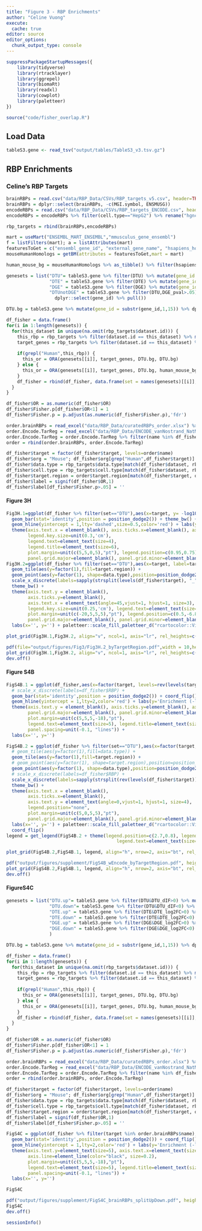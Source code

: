 ```yaml
---
title: "Figure 3 - RBP Enrichments"
author: "Celine Vuong"
execute:
  cache: true
editor: source
editor_options:
  chunk_output_type: console
---
```


```r
suppressPackageStartupMessages({
    library(tidyverse)
    library(rtracklayer)
    library(ggrepel)
    library(biomaRt)
    library(readxl)
    library(cowplot)
    library(paletteer)
})

source("code/fisher_overlap.R")
```

## Load Data

```r
tableS3.gene <- read_tsv("output/tables/TableS3_v3.tsv.gz")
```

## RBP Enrichments

### Celine’s RBP Targets

```r
brainRBPs = read.csv("data/RBP_Data/CSVs/RBP_targets_v5.csv", header=TRUE);
brainRBPs = dplyr::select(brainRBPs, -c(MGI.symbol, ENSMUSG))
encodeRBPs = read.csv("data/RBP_Data/CSVs/RBP_targets_ENCODE.csv", header=TRUE);
encodeRBPs = encodeRBPs %>% filter(cell.type=="HepG2") %>% rename("hgnc_symbol"="HGNC.symbol", "ensembl_gene_id"="ENSG")

rbp_targets = rbind(brainRBPs,encodeRBPs)

mart = useMart("ENSEMBL_MART_ENSEMBL","mmusculus_gene_ensembl")
f = listFilters(mart); a = listAttributes(mart)
featuresToGet = c("ensembl_gene_id", "external_gene_name", "hsapiens_homolog_ensembl_gene", "hsapiens_homolog_associated_gene_name","hsapiens_homolog_orthology_type")
mouseHumanHomologs = getBM(attributes = featuresToGet,mart = mart)

human_mouse_bg = mouseHumanHomologs %>% as_tibble() %>% filter(hsapiens_homolog_orthology_type == "ortholog_one2one") %>% dplyr::select("hsapiens_homolog_ensembl_gene") %>% pull()
```

```r
genesets = list("DTU"= tableS3.gene %>% filter(DTU) %>% mutate(gene_id = substr(gene_id,1,15)) %>% dplyr::select(gene_id) %>% pull(),
                "DTE" = tableS3.gene %>% filter(DTE) %>% mutate(gene_id = substr(gene_id,1,15)) %>% dplyr::select(gene_id) %>% pull(),
                "DGE" = tableS3.gene %>% filter(DGE) %>% mutate(gene_id = substr(gene_id,1,15)) %>% dplyr::select(gene_id) %>% pull(),
                "DTUnotDGE" = tableS3.gene %>% filter(DTU,DGE_pval>.05) %>% mutate(gene_id = substr(gene_id,1,15)) %>%
                  dplyr::select(gene_id) %>% pull())

DTU.bg = tableS3.gene %>% mutate(gene_id = substr(gene_id,1,15)) %>% dplyr::select(gene_id) %>% pull() %>% unique()

df_fisher = data.frame()
for(i in 1:length(genesets)) {
  for(this_dataset in unique(na.omit(rbp_targets$dataset.id))) {
    this_rbp = rbp_targets %>% filter(dataset.id == this_dataset) %>% mutate(target = paste0(RBP, "_", data.type, "_", cell.type)) %>% dplyr::select(target) %>% unique()  %>% pull()
    target_genes = rbp_targets %>% filter(dataset.id == this_dataset) %>% dplyr::select(ENSG) %>% pull()
    
    if(grepl("Human",this_rbp)) {
      this_or = ORA(genesets[[i]], target_genes, DTU.bg, DTU.bg)
    } else {
      this_or = ORA(genesets[[i]], target_genes, DTU.bg, human_mouse_bg)
    }
    df_fisher = rbind(df_fisher, data.frame(set = names(genesets)[[i]], dataset = this_dataset, target = this_rbp, t(this_or)))
  }
}

df_fisher$OR = as.numeric(df_fisher$OR)
df_fisher$Fisher.p[df_fisher$OR<1] = 1
df_fisher$Fisher.p = p.adjust(as.numeric(df_fisher$Fisher.p),'fdr')

order.brainRBPs = read_excel("data/RBP_Data/curatedRBPs_order.xlsx") %>% as_tibble()
order.Encode.TarReg = read_excel("data/RBP_Data/ENCODE_vanNostrand_NatMeth2016_Fig2a_order.xlsx", sheet=2);
order.Encode.TarReg = order.Encode.TarReg %>% filter(name %in% df_fisher$target)
order = rbind(order.brainRBPs, order.Encode.TarReg)

df_fisher$target = factor(df_fisher$target, levels=order$name)
df_fisher$org = "Mouse"; df_fisher$org[grep("Human",df_fisher$target)] = "Human"
df_fisher$data.type = rbp_targets$data.type[match(df_fisher$dataset, rbp_targets$dataset.id)]
df_fisher$cell.type = rbp_targets$cell.type[match(df_fisher$dataset, rbp_targets$dataset.id)]
df_fisher$target.region = order$target.region[match(df_fisher$target, order$name)]
df_fisher$label = signif(df_fisher$OR,1)
df_fisher$label[df_fisher$Fisher.p>.05] = ''
```

#### Figure 3H

```r
Fig3H.1=ggplot(df_fisher %>% filter(set=="DTU"),aes(x=target, y= -log10(Fisher.p), fill=OR)) +
  geom_bar(stat='identity',position = position_dodge2()) + theme_bw() +
  geom_hline(yintercept = 1,lty='dashed',size=0.5,color='red') + labs(y='Enrichment\n(-log10 q-value)',x='') + 
  theme(axis.text.x = element_blank(), axis.ticks.x=element_blank(), axis.text.y=element_text(size=5), axis.title.y=element_text(size=7), 
        legend.key.size=unit(0.3,'cm'), 
        legend.text=element_text(size=4), 
        legend.title=element_text(size=6), 
        plot.margin=unit(c(5,5,0,5),"pt"), legend.position=c(0.95,0.75), 
        panel.grid.major=element_blank(), panel.grid.minor=element_blank(), panel.border=element_blank(), axis.line=element_line(color="black", size=0.2))
Fig3H.2=ggplot(df_fisher %>% filter(set=="DTU"),aes(x=target, label=target.region)) + 
  geom_tile(aes(y=factor(1),fill=target.region)) + 
  geom_point(aes(y=factor(1), shape=data.type),position=position_dodge2(width=1),size=0.5) + scale_shape_manual(values = c(1:9)) + 
  scale_x_discrete(labels=sapply(strsplit(levels(df_fisher$target), "_"), "[[",1)) +
  theme_bw() +
  theme(axis.text.y = element_blank(), 
        axis.ticks.y=element_blank(),
        axis.text.x = element_text(angle=45,vjust=1, hjust=1, size=3), 
        legend.key.size=unit(0.25,'cm'), legend.text=element_text(size=3), legend.title=element_text(size=5), 
        plot.margin=unit(c(-20,5,5,5),"pt"), legend.position=c(0.5,-6.8), legend.box="horizontal", legend.direction="horizontal", 
        panel.grid.major=element_blank(), panel.grid.minor=element_blank(), panel.border=element_blank(), axis.line=element_line(color="black", size=0.2)) + 
  labs(x='', y='') + paletteer::scale_fill_paletteer_d("rcartocolor::Vivid") + guides(fill=guide_legend(order=1))

plot_grid(Fig3H.1,Fig3H.2, align="v", ncol=1, axis="lr", rel_heights=c(5,1))
```

```r
pdf(file="output/figures/Fig3/Fig3H.2_byTargetRegion.pdf",width = 10,height=2.5)
plot_grid(Fig3H.1,Fig3H.2, align="v", ncol=1, axis="lr", rel_heights=c(4,1))
dev.off()
```

#### Figure S4B

```r
FigS4B.1 = ggplot(df_fisher,aes(x=factor(target, levels=rev(levels(target))), y= -log10(Fisher.p), fill=OR)) +
  # scale_x_discrete(labels=df_fisher$RBP) +
  geom_bar(stat='identity',position = position_dodge2()) + coord_flip() + theme_bw() + facet_grid(~set) +
  geom_hline(yintercept = 1,lty=2,color='red') + labs(y='Enrichment (-log10 q-value)',x='') + 
  theme(axis.text.y = element_blank(), axis.ticks.y=element_blank(), axis.text.x=element_text(size=5), axis.title.x=element_text(size=7),
        panel.grid.major=element_blank(), panel.grid.minor=element_blank(), axis.line=element_line(color="black", size=0.2),
        plot.margin=unit(c(5,5,5,-18),"pt"), 
        legend.text=element_text(size=5), legend.title=element_text(size=7), legend.key.size=unit(0.4,'cm'),
        panel.spacing=unit(-0.1, "lines")) +
  labs(x='', y='')

FigS4B.2 = ggplot(df_fisher %>% filter(set=="DTU"),aes(x=factor(target, levels=rev(levels(target))), label=target.region)) + 
  # geom_tile(aes(y=factor(1),fill=data.type)) + 
  geom_tile(aes(y=factor(1),fill=target.region)) + 
  # geom_point(aes(y=factor(1), shape=target.region),position=position_dodge2(width=1),size=0.5) + scale_shape_manual(values = c(1:9)) + 
  geom_point(aes(y=factor(1), shape=data.type),position=position_dodge2(width=1),size=0.5) + scale_shape_manual(values = c(1:9)) + 
  # scale_x_discrete(labels=df_fisher$RBP) +
  scale_x_discrete(labels=sapply(strsplit(rev(levels(df_fisher$target)), "_"), "[[",1)) +
  theme_bw() +
  theme(axis.text.x = element_blank(), 
        axis.ticks.x=element_blank(),
        axis.text.y = element_text(angle=0,vjust=1, hjust=1, size=4),
        legend.position="none",
        plot.margin=unit(c(5,0,5,5),"pt"), 
        panel.grid.major=element_blank(), panel.grid.minor=element_blank(), panel.border=element_blank(), axis.line=element_line(color="black", size=0.2)) + 
  labs(x='', y='') + paletteer::scale_fill_paletteer_d("rcartocolor::Vivid") + guides(fill=guide_legend(order=1)) +
  coord_flip()
legend = get_legend(FigS4B.2 + theme(legend.position=c(2.7,0.8), legend.box="horizontal", legend.direction="horizontal", 
                                         legend.text=element_text(size=4), legend.title=element_text(size=5), legend.key.size=unit(0.25,'cm')))

plot_grid(FigS4B.2,FigS4B.1, legend, align="h", nrow=2, axis="bt", rel_widths=c(1,4.5), rel_heights=c(10,1))
```

```r
pdf("output/figures/supplement/FigS4B_wEncode_byTargetRegion.pdf", height=10, width=5)
plot_grid(FigS4B.2,FigS4B.1, legend, align="h", nrow=2, axis="bt", rel_widths=c(1,4.5), rel_heights=c(10,1))
dev.off()
```

#### FigureS4C

```r
genesets = list("DTU.up"= tableS3.gene %>% filter(DTU&DTU_dIF>0) %>% mutate(gene_id = substr(gene_id,1,15)) %>% dplyr::select(gene_id) %>% pull(),
                "DTU.down"= tableS3.gene %>% filter(DTU&DTU_dIF<0) %>% mutate(gene_id = substr(gene_id,1,15)) %>% dplyr::select(gene_id) %>% pull(),
                "DTE.up" = tableS3.gene %>% filter(DTE&DTE_log2FC>0) %>% mutate(gene_id = substr(gene_id,1,15)) %>% dplyr::select(gene_id) %>% pull(),
                "DTE.down" = tableS3.gene %>% filter(DTE&DTE_log2FC<0) %>% mutate(gene_id = substr(gene_id,1,15)) %>% dplyr::select(gene_id) %>% pull(),
                "DGE.up" = tableS3.gene %>% filter(DGE&DGE_log2FC>0) %>% mutate(gene_id = substr(gene_id,1,15)) %>% dplyr::select(gene_id) %>% pull(),
                "DGE.down" = tableS3.gene %>% filter(DGE&DGE_log2FC<0) %>% mutate(gene_id = substr(gene_id,1,15)) %>% dplyr::select(gene_id) %>% pull()
                )

DTU.bg = tableS3.gene %>% mutate(gene_id = substr(gene_id,1,15)) %>% dplyr::select(gene_id) %>% pull() %>% unique()

df_fisher = data.frame()
for(i in 1:length(genesets)) {
  for(this_dataset in unique(na.omit(rbp_targets$dataset.id))) {
    this_rbp = rbp_targets %>% filter(dataset.id == this_dataset) %>% mutate(target = paste0(RBP, "_", data.type, "_", cell.type)) %>% dplyr::select(target) %>% unique()  %>% pull()
    target_genes = rbp_targets %>% filter(dataset.id == this_dataset) %>% dplyr::select(ENSG) %>% pull()
    
    if(grepl("Human",this_rbp)) {
      this_or = ORA(genesets[[i]], target_genes, DTU.bg, DTU.bg)
    } else {
      this_or = ORA(genesets[[i]], target_genes, DTU.bg, human_mouse_bg)
    }
    df_fisher = rbind(df_fisher, data.frame(set = names(genesets)[[i]], dataset = this_dataset, target = this_rbp, t(this_or)))
  }
}

df_fisher$OR = as.numeric(df_fisher$OR)
df_fisher$Fisher.p[df_fisher$OR<1] = 1
df_fisher$Fisher.p = p.adjust(as.numeric(df_fisher$Fisher.p),'fdr')

order.brainRBPs = read_excel("data/RBP_Data/curatedRBPs_order.xlsx") %>% as_tibble()
order.Encode.TarReg = read_excel("data/RBP_Data/ENCODE_vanNostrand_NatMeth2016_Fig2a_order.xlsx", sheet=2)
order.Encode.TarReg = order.Encode.TarReg %>% filter(name %in% df_fisher$target)
order = rbind(order.brainRBPs, order.Encode.TarReg)

df_fisher$target = factor(df_fisher$target, levels=order$name)
df_fisher$org = "Mouse"; df_fisher$org[grep("Human",df_fisher$target)] = "Human"
df_fisher$data.type = rbp_targets$data.type[match(df_fisher$dataset, rbp_targets$dataset.id)]
df_fisher$cell.type = rbp_targets$cell.type[match(df_fisher$dataset, rbp_targets$dataset.id)]
df_fisher$target.region = order$target.region[match(df_fisher$target, order$name)]
df_fisher$label = signif(df_fisher$OR,1)
df_fisher$label[df_fisher$Fisher.p>.05] = ''
```

```r
FigS4C = ggplot(df_fisher %>% filter(target %in% order.brainRBPs$name),aes(x=factor(target, levels=rev(levels(target))), y= -log10(Fisher.p), fill=OR)) +
  geom_bar(stat='identity',position = position_dodge2()) + coord_flip() + theme_bw() + facet_grid(~set) +
  geom_hline(yintercept = 1,lty=2,color='red') + labs(y='Enrichment (-log10 q-value)',x='') + 
  theme(axis.text.y=element_text(size=5), axis.text.x=element_text(size=5), axis.title.x=element_text(size=7),
        axis.line=element_line(color="black", size=0.2),
        plot.margin=unit(c(5,5,5,-18),"pt"), 
        legend.text=element_text(size=5), legend.title=element_text(size=7), legend.key.size=unit(0.4,'cm'),
        panel.spacing=unit(-0.1, "lines")) +
  labs(x='', y='')

FigS4C
```

```r
pdf("output/figures/supplement/FigS4C_brainRBPs_splitUpDown.pdf", height=4, width=8)
FigS4C
dev.off()
```

```r
sessionInfo()
```
